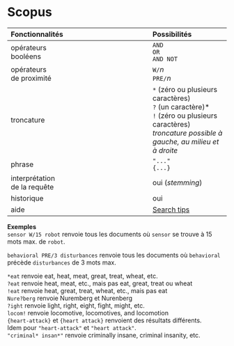 # Scopus

| Fonctionnalités | Possibilités |
| :-------- | :---- |
| opérateurs<br/>booléens | `AND`<br/>`OR`<br/>`AND NOT` |
| opérateurs<br/>de proximité | `W/`*n*<br/>`PRE/`*n* |
| troncature | `*` (zéro ou plusieurs caractères)<br/>`?` (un caractère)\* <br/>`!` (zéro ou plusieurs caractères) <br/> *troncature possible à gauche, au milieu et à droite* |
| phrase | `"..."`<br/>`{...}` |
| interprétation<br/>de la requête | oui (*stemming*) |
| historique | oui |
| aide | [Search tips](https://service.elsevier.com/app/answers/detail/a_id/34325/) |

**Exemples**   
`sensor W/15 robot` renvoie tous les documents où `sensor` se trouve à 15 mots max. de `robot`.   

`behavioral PRE/3 disturbances` renvoie tous les documents où `behavioral` précède `disturbances` de 3 mots max.

`*eat` renvoie eat, heat, meat, great, treat, wheat, etc.   
`?eat` renvoie heat, meat, etc., mais pas eat, great, treat ou wheat   
`!eat` renvoie heat, great, treat, wheat, etc., mais pas eat   
`Nure?berg` renvoie Nuremberg et Nurenberg   
`?ight` renvoie light, right, eight, fight, might, etc.   
`locom!` renvoie locomotive, locomotives, and locomotion   
`{heart-attack}` et `{heart attack}` renvoient des résultats différents.   
Idem pour `"heart-attack"` et `"heart attack"`.   
`"criminal* insan*"` renvoie criminally insane, criminal insanity, etc.

